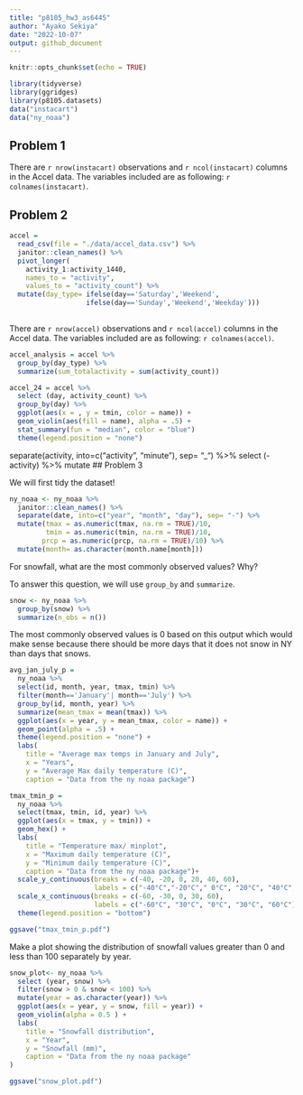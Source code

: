 ```yaml
---
title: "p8105_hw3_as6445"
author: "Ayako Sekiya"
date: "2022-10-07"
output: github_document
---
```


```r
knitr::opts_chunk$set(echo = TRUE)
```

```r
library(tidyverse)
library(ggridges)
library(p8105.datasets)
data("instacart")
data("ny_noaa")
```

## Problem 1

There are `r nrow(instacart)` observations and `r ncol(instacart)` columns in the Accel data. The variables included are as following: `r colnames(instacart)`.  


## Problem 2

```r
accel = 
  read_csv(file = "./data/accel_data.csv") %>% 
  janitor::clean_names() %>% 
  pivot_longer(
    activity_1:activity_1440, 
    names_to = "activity",
    values_to = "activity_count") %>% 
  mutate(day_type= ifelse(day=='Saturday','Weekend',
                   ifelse(day=='Sunday','Weekend','Weekday')))
      
```
There are `r nrow(accel)` observations and `r ncol(accel)` columns in the Accel data. The variables included are as following: `r colnames(accel)`.  
```r
accel_analysis = accel %>% 
  group_by(day_type) %>% 
  summarize(sum_totalactivity = sum(activity_count))
```

```r
accel_24 = accel %>% 
  select (day, activity_count) %>% 
  group_by(day) %>% 
  ggplot(aes(x = , y = tmin, color = name)) + 
  geom_violin(aes(fill = name), alpha = .5) + 
  stat_summary(fun = "median", color = "blue")
  theme(legend.position = "none")
```
  separate(activity, into=c("activity", "minute"), sep= "_") %>% 
  select (-activity) %>% 
  mutate
## Problem 3

We will first tidy the dataset!

```r
ny_noaa <- ny_noaa %>% 
  janitor::clean_names() %>%
  separate(date, into=c("year", "month", "day"), sep= "-") %>% 
  mutate(tmax = as.numeric(tmax, na.rm = TRUE)/10,
         tmin = as.numeric(tmin, na.rm = TRUE)/10,
        prcp = as.numeric(prcp, na.rm = TRUE)/10) %>% 
  mutate(month= as.character(month.name[month]))
```
   
For snowfall, what are the most commonly observed values? Why?

To answer this question, we will use `group_by` and `summarize`. 

```r
snow <- ny_noaa %>% 
  group_by(snow) %>% 
  summarize(n_obs = n())
```

The most commonly observed values is 0 based on this output which would make sense because there should be more days that it does not snow in NY than days that snows. 

```r
avg_jan_july_p = 
  ny_noaa %>% 
  select(id, month, year, tmax, tmin) %>% 
  filter(month=='January'| month=='July') %>%
  group_by(id, month, year) %>% 
  summarize(mean_tmax = mean(tmax)) %>%
  ggplot(aes(x = year, y = mean_tmax, color = name)) + 
  geom_point(alpha = .5) +
  theme(legend.position = "none") + 
  labs(
    title = "Average max temps in January and July",
    x = "Years",
    y = "Average Max daily temperature (C)",
    caption = "Data from the ny noaa package")
```

```r
tmax_tmin_p = 
  ny_noaa %>% 
  select(tmax, tmin, id, year) %>% 
  ggplot(aes(x = tmax, y = tmin)) + 
  geom_hex() + 
  labs(
    title = "Temperature max/ minplot",
    x = "Maximum daily temperature (C)",
    y = "Minimum daily temperature (C)",
    caption = "Data from the ny noaa package")+
  scale_y_continuous(breaks = c(-40, -20, 0, 20, 40, 60),
                     labels = c("-40°C","-20°C"," 0°C", "20°C", "40°C", "60°C")) +
  scale_x_continuous(breaks = c(-60, -30, 0, 30, 60),
                     labels = c("-60°C", "30°C", "0°C", "30°C", "60°C")) +
  theme(legend.position = "bottom")

ggsave("tmax_tmin_p.pdf")
```

Make a plot showing the distribution of snowfall values greater than 0 and less than 100 separately by year.

```r
snow_plot<- ny_noaa %>% 
  select (year, snow) %>% 
  filter(snow > 0 & snow < 100) %>% 
  mutate(year = as.character(year)) %>% 
  ggplot(aes(x = year, y = snow, fill = year)) + 
  geom_violin(alpha = 0.5 ) +  
  labs(
    title = "Snowfall distribution",
    x = "Year",
    y = "Snowfall (mm)",
    caption = "Data from the ny noaa package"
)

ggsave("snow_plot.pdf")
```

